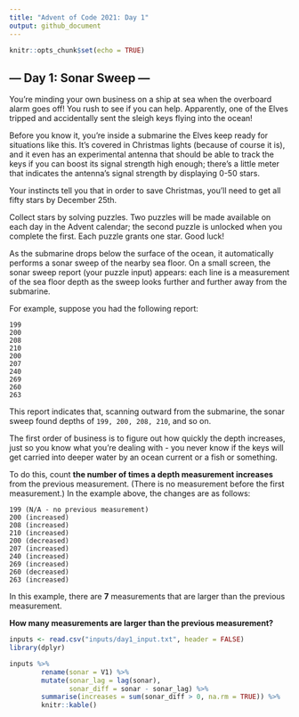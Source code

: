 ```yaml
---
title: "Advent of Code 2021: Day 1"
output: github_document
---
```


```r
knitr::opts_chunk$set(echo = TRUE)
```

## --- Day 1: Sonar Sweep ---
You're minding your own business on a ship at sea when the overboard alarm goes off! You rush to see if you can help. Apparently, one of the Elves tripped and accidentally sent the sleigh keys flying into the ocean!

Before you know it, you're inside a submarine the Elves keep ready for situations like this. It's covered in Christmas lights (because of course it is), and it even has an experimental antenna that should be able to track the keys if you can boost its signal strength high enough; there's a little meter that indicates the antenna's signal strength by displaying 0-50 stars.

Your instincts tell you that in order to save Christmas, you'll need to get all fifty stars by December 25th.

Collect stars by solving puzzles. Two puzzles will be made available on each day in the Advent calendar; the second puzzle is unlocked when you complete the first. Each puzzle grants one star. Good luck!

As the submarine drops below the surface of the ocean, it automatically performs a sonar sweep of the nearby sea floor. On a small screen, the sonar sweep report (your puzzle input) appears: each line is a measurement of the sea floor depth as the sweep looks further and further away from the submarine.

For example, suppose you had the following report:

```
199
200
208
210
200
207
240
269
260
263
```

This report indicates that, scanning outward from the submarine, the sonar sweep found depths of `199, 200, 208, 210`, and so on.

The first order of business is to figure out how quickly the depth increases, just so you know what you're dealing with - you never know if the keys will get carried into deeper water by an ocean current or a fish or something.

To do this, count **the number of times a depth measurement increases** from the previous measurement. (There is no measurement before the first measurement.) In the example above, the changes are as follows:

```
199 (N/A - no previous measurement)
200 (increased)
208 (increased)
210 (increased)
200 (decreased)
207 (increased)
240 (increased)
269 (increased)
260 (decreased)
263 (increased)
```

In this example, there are **7** measurements that are larger than the previous measurement.

**How many measurements are larger than the previous measurement?**

```r
inputs <- read.csv("inputs/day1_input.txt", header = FALSE)
library(dplyr)

inputs %>% 
        rename(sonar = V1) %>% 
        mutate(sonar_lag = lag(sonar),
               sonar_diff = sonar - sonar_lag) %>% 
        summarise(increases = sum(sonar_diff > 0, na.rm = TRUE)) %>% 
        knitr::kable()
```

